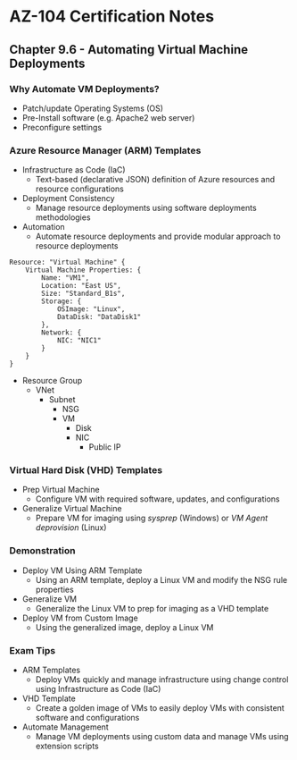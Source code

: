 # AZ-104 Certification Notes
## Chapter 9.6 - Automating Virtual Machine Deployments

### Why Automate VM Deployments?
* Patch/update Operating Systems (OS)
* Pre-Install software (e.g. Apache2 web server)
* Preconfigure settings

### Azure Resource Manager (ARM) Templates
* Infrastructure as Code (IaC)
	* Text-based (declarative JSON) definition of Azure resources and resource configurations
* Deployment Consistency
	* Manage resource deployments using software deployments methodologies
* Automation
	* Automate resource deployments and provide modular approach to resource deployments
```
Resource: "Virtual Machine" {
	Virtual Machine Properties: {
		Name: "VM1",
		Location: "East US",
		Size: "Standard_B1s",
		Storage: {
			OSImage: "Linux",
			DataDisk: "DataDisk1"
		},
		Network: {
			NIC: "NIC1"
		}
	}
}
```
* Resource Group
	* VNet
		* Subnet
			* NSG
			* VM
				* Disk
				* NIC
					* Public IP

### Virtual Hard Disk (VHD) Templates
* Prep Virtual Machine
	* Configure VM with required software, updates, and configurations
* Generalize Virtual Machine
	* Prepare VM for imaging using *sysprep* (Windows) or *VM Agent deprovision* (Linux)

### Demonstration
* Deploy VM Using ARM Template
	* Using an ARM template, deploy a Linux VM and modify the NSG rule properties
* Generalize VM
	* Generalize the Linux VM to prep for imaging as a VHD template
* Deploy VM from Custom Image
	* Using the generalized image, deploy a Linux VM

### Exam Tips
* ARM Templates
	* Deploy VMs quickly and manage infrastructure using change control using Infrastructure as Code (IaC)
* VHD Template
	* Create a golden image of VMs to easily deploy VMs with consistent software and configurations
* Automate Management
	* Manage VM deployments using custom data and manage VMs using extension scripts